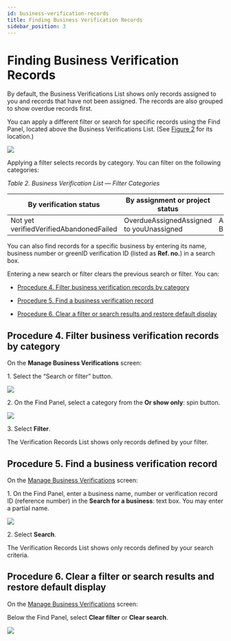 ```yaml
---
id: business-verification-records
title: Finding Business Verification Records
sidebar_position: 3
---
```


# Finding Business Verification Records

By default, the Business Verifications List shows only records assigned to you and records that have not been assigned. The records are also grouped to show overdue records first.

You can apply a different filter or search for specific records using the Find Panel, located above the Business Verifications List. (See [Figure 2](https://vixverify.atlassian.net/wiki/spaces/GREEN/pages/492470563/Manage+Business+Verifications#ManageBusinessVerifications-Figure2) for its location.)

![](/img/bus-admin-panel5.png)

Applying a filter selects records by category. You can filter on the following categories:

*Table 2. Business Verification List — Filter Categories*

| **By verification status**              | **By assignment or project status**      | **By all**     |
| --------------------------------------- | ---------------------------------------- | -------------- |
| Not yet verifiedVerifiedAbandonedFailed | OverdueAssignedAssigned to youUnassigned | All Businesses |

You can also find records for a specific business by entering its name, business number or greenID verification ID (listed as **Ref. no.**) in a search box.

Entering a new search or filter clears the previous search or filter. You can:

- [Procedure 4. Filter business verification records by category](https://vixverify.atlassian.net/wiki/spaces/GREEN/pages/492339625/Finding+business+verification+records?atl_f=PAGETREE#Findingbusinessverificationrecords-procedure4Procedure4.Filterbusinessverificationrecordsbycategory)

- [Procedure 5. Find a business verification record](https://vixverify.atlassian.net/wiki/spaces/GREEN/pages/492339625/Finding+business+verification+records?atl_f=PAGETREE#Findingbusinessverificationrecords-procedure5Procedure5.Findabusinessverificationrecord)

- [Procedure 6. Clear a filter or search results and restore default display](https://vixverify.atlassian.net/wiki/spaces/GREEN/pages/492339625/Finding+business+verification+records?atl_f=PAGETREE#Findingbusinessverificationrecords-procedure6Procedure6.Clearafilterorsearchresultsandrestoredefaultdisplay)

## Procedure 4. Filter business verification records by category

On the **Manage Business Verifications** screen:

1\. Select the “Search or filter” button.

![](/img/bus-admin-panel6.png)

2\. On the Find Panel, select a category from the **Or show only**: spin button.

![](/img/bus-admin-panel7.png)

3\. Select **Filter**.

The Verification Records List shows only records defined by your filter.

## Procedure 5. Find a business verification record

On the [Manage Business Verifications](https://vixverify.atlassian.net/wiki/spaces/GREEN/pages/492470563/Manage+Business+Verifications) screen:

1\. On the Find Panel, enter a business name, number or verification record ID (reference number) in the **Search for a business**: text box. You may enter a partial name.

![](/img/bus-admin-panel8.png)

2\. Select **Search**.

The Verification Records List shows only records defined by your search criteria.

## Procedure 6. Clear a filter or search results and restore default display

On the [Manage Business Verifications](https://vixverify.atlassian.net/wiki/spaces/GREEN/pages/492470563/Manage+Business+Verifications) screen:

Below the Find Panel, select **Clear filter** or **Clear search**.

![](/img/bus-admin-panel9.png)
